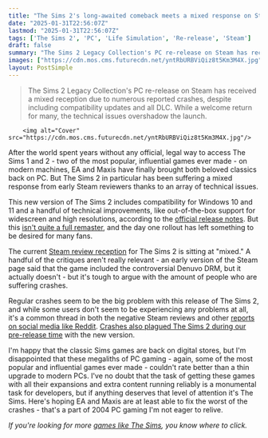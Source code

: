 ```yaml
---
title: "The Sims 2's long-awaited comeback meets a mixed response on Steam thanks to a barebones port suffering prolific crashes"
date: "2025-01-31T22:56:07Z"
lastmod: "2025-01-31T22:56:07Z"
tags: ['The Sims 2', 'PC', 'Life Simulation', 'Re-release', 'Steam']
draft: false
summary: "The Sims 2 Legacy Collection's PC re-release on Steam has received a mixed reception due to numerous reported crashes, despite including compatibility updates and all DLC. While a welcome return for many, the technical issues overshadow the launch."
images: ["https://cdn.mos.cms.futurecdn.net/yntRbURBViQiz8t5Km3M4X.jpg"]
layout: PostSimple
---
```

> The Sims 2 Legacy Collection's PC re-release on Steam has received a mixed reception due to numerous reported crashes, despite including compatibility updates and all DLC. While a welcome return for many, the technical issues overshadow the launch.


        <img alt="Cover" src="https://cdn.mos.cms.futurecdn.net/yntRbURBViQiz8t5Km3M4X.jpg"/>
        
After the world spent years without any official, legal way to access The Sims 1 and 2 - two of the most popular, influential games ever made - on modern machines, EA and Maxis have finally brought both beloved classics back on PC. But The Sims 2 in particular has been suffering a mixed response from early Steam reviewers thanks to an array of technical issues.

This new version of The Sims 2 includes compatibility for Windows 10 and 11 and a handful of technical improvements, like out-of-the-box support for widescreen and high resolutions, according to the [official release notes](https://store.steampowered.com/news/app/3314070/view/538844469688009168). But this [isn't quite a full remaster](https://www.gamesradar.com/games/the-sims/the-sims-and-the-sims-2-are-finally-back-on-pc-with-all-dlc-included-but-even-at-usd40-these-arent-full-remasters/), and the day one rollout has left something to be desired for many fans.

The current [Steam review reception](https://store.steampowered.com/app/3314070/The_Sims_2_Legacy_Collection/#app_reviews_hash) for The Sims 2 is sitting at "mixed." A handful of the critiques aren't really relevant - an early version of the Steam page said that the game included the controversial Denuvo DRM, but it actually doesn't - but it's tough to argue with the amount of people who are suffering crashes.

Regular crashes seem to be the big problem with this release of The Sims 2, and while some users don't seem to be experiencing any problems at all, it's a common thread in both the negative Steam reviews and other [reports on social media like Reddit](https://www.reddit.com/r/thesims/comments/1ieizss/that_was_quick_just_had_enough_time_to_create_the/). [Crashes also plagued The Sims 2 during our pre-release time](https://www.gamesradar.com/games/the-sims/after-11-years-the-sims-2-returns-with-a-re-release-on-the-ea-app-and-steam-and-its-still-as-wonderfully-janky-as-it-was-in-2004/) with the new version.

I'm happy that the classic Sims games are back on digital stores, but I'm disappointed that these megaliths of PC gaming - again, some of the most popular and influential games ever made - couldn't rate better than a thin upgrade to modern PCs. I've no doubt that the task of getting these games with all their expansions and extra content running reliably is a monumental task for developers, but if anything deserves that level of attention it's The Sims. Here's hoping EA and Maxis are at least able to fix the worst of the crashes - that's a part of 2004 PC gaming I'm not eager to relive.

*If you're looking for more *[<em>games like The Sims</em>](https://www.gamesradar.com/games-like-the-sims/)*, you know where to click.*
        